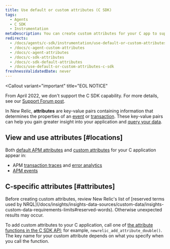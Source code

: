 ```yaml
---
title: Use default or custom attributes (C SDK)
tags:
  - Agents
  - C SDK
  - Instrumentation
metaDescription: You can create custom attributes for your C app to supplement the New Relic event data that automatically includes default APM attributes.
redirects:
  - /docs/agents/c-sdk/instrumentation/use-default-or-custom-attributes-c-sdk
  - /docs/c-agent-custom-attributes
  - /docs/c-agent-attributes
  - /docs/c-sdk-attributes
  - /docs/c-sdk-default-attributes
  - /docs/use-default-or-custom-attributes-c-sdk
freshnessValidatedDate: never
---
```


<Callout
  variant="important"
  title="EOL NOTICE"
  >
From April 2022, we don't support the C SDK capability. For more details, see our [Support Forum post](https://discuss.newrelic.com/t/q1-bulk-eol-announcement-fy23/181744).
</Callout>

In New Relic, <DNT>**attributes**</DNT> are key-value pairs containing information that determines the properties of an [event](/docs/accounts-partnerships/getting-started-new-relic/glossary#event) or [transaction](/docs/accounts-partnerships/getting-started-new-relic/glossary#transaction). These key-value pairs can help you gain greater insight into your application and [query your data](/docs/query-your-data/explore-query-data/query-builder/introduction-query-builder).

## View and use attributes [#locations]

Both [default APM attributes](/docs/insights/new-relic-insights/decorating-events/apm-default-attributes-insights#transaction-event) and [custom attributes](/docs/agents/manage-apm-agents/agent-data/collect-custom-attributes) for your C application appear in:

* APM [transaction traces](/docs/apm/transactions/transaction-traces/introduction-transaction-traces) and [error analytics](/docs/apm/applications-menu/error-analytics/introduction-error-analytics)
* [APM events](/docs/insights/explore-data/attributes/apm-default-attributes-insights)

## C-specific attributes [#attributes]

<Callout variant="important">
  Before creating custom attributes, review New Relic's list of [reserved terms used by NRQL](/docs/insights/insights-data-sources/custom-data/insights-custom-data-requirements-limits#reserved-words). Otherwise unexpected results may occur.
</Callout>

To add custom attributes to your C application, call one of [the attribute functions in the C SDK API](https://newrelic.github.io/c-sdk/libnewrelic_8h.html#abfe6f64a8eec7d60d8588f8969781d34); for example, `newrelic_add_attribute_double()`. The key name for your custom attribute depends on what you specify when you call the function.
